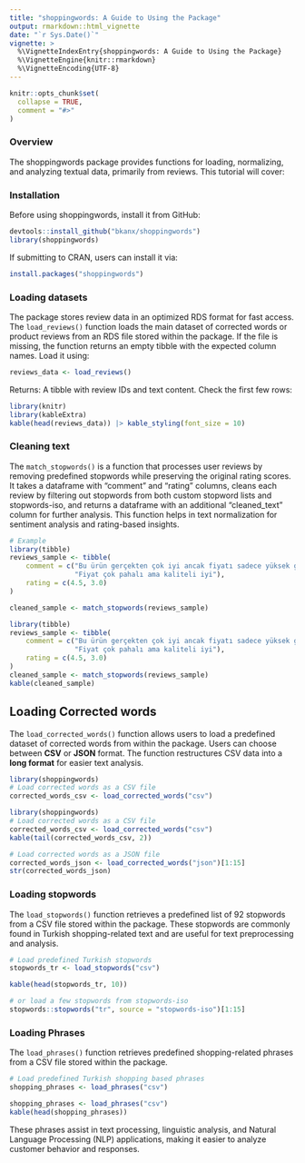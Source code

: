 ```yaml
---
title: "shoppingwords: A Guide to Using the Package"
output: rmarkdown::html_vignette
date: "`r Sys.Date()`"
vignette: >
  %\VignetteIndexEntry{shoppingwords: A Guide to Using the Package}
  %\VignetteEngine{knitr::rmarkdown}
  %\VignetteEncoding{UTF-8}
---
```


```r
knitr::opts_chunk$set(
  collapse = TRUE,
  comment = "#>"
)
```

### Overview

The shoppingwords package provides functions for loading, normalizing, and analyzing textual data, primarily from reviews. This tutorial will cover:

### Installation
Before using shoppingwords, install it from GitHub:

```r
devtools::install_github("bkanx/shoppingwords")
library(shoppingwords)
```

If submitting to CRAN, users can install it via:

```r
install.packages("shoppingwords")
```


### Loading datasets
The package stores review data in an optimized RDS format for fast access. The `load_reviews()` function loads the main dataset of corrected words or product reviews from an RDS file stored within the package. If the file is missing, the function returns an empty tibble with the expected column names. Load it using:

```r
reviews_data <- load_reviews()
```

Returns: A tibble with review IDs and text content. Check the first few rows:

```r
library(knitr)
library(kableExtra)
kable(head(reviews_data)) |> kable_styling(font_size = 10)
```

### Cleaning text

The `match_stopwords()` is a function that processes user reviews by removing predefined stopwords while preserving the original rating scores. It takes a dataframe with "comment" and "rating" columns, cleans each review by filtering out stopwords from both custom stopword lists and stopwords-iso, and returns a dataframe with an additional "cleaned_text" column for further analysis. This function helps in text normalization for sentiment analysis and rating-based insights.

```r
# Example
library(tibble)
reviews_sample <- tibble(
    comment = c("Bu ürün gerçekten çok iyi ancak fiyatı sadece yüksek gibi", 
                "Fiyat çok pahalı ama kaliteli iyi"), 
    rating = c(4.5, 3.0)
)

cleaned_sample <- match_stopwords(reviews_sample)
```

```r
library(tibble)
reviews_sample <- tibble(
    comment = c("Bu ürün gerçekten çok iyi ancak fiyatı sadece yüksek gibi", 
                "Fiyat çok pahalı ama kaliteli iyi"), 
    rating = c(4.5, 3.0)
)
cleaned_sample <- match_stopwords(reviews_sample)
kable(cleaned_sample)
```


## Loading Corrected words
The `load_corrected_words()` function allows users to load a predefined dataset of corrected words from within the package. Users can choose between **CSV** or **JSON** format. The function restructures CSV data into a **long format** for easier text analysis.


```r
library(shoppingwords)
# Load corrected words as a CSV file
corrected_words_csv <- load_corrected_words("csv")
```

```r
library(shoppingwords)
# Load corrected words as a CSV file
corrected_words_csv <- load_corrected_words("csv")
kable(tail(corrected_words_csv, 2))
```

```r
# Load corrected words as a JSON file
corrected_words_json <- load_corrected_words("json")[1:15]
str(corrected_words_json)
```

### Loading stopwords
The `load_stopwords()` function retrieves a predefined list of 92 stopwords from a CSV file stored within the package. These stopwords are commonly found in Turkish shopping-related text and are useful for text preprocessing and analysis.

```r
# Load predefined Turkish stopwords
stopwords_tr <- load_stopwords("csv")
```

```r
kable(head(stopwords_tr, 10))
```

```r
# or load a few stopwords from stopwords-iso 
stopwords::stopwords("tr", source = "stopwords-iso")[1:15]
```

### Loading Phrases
The `load_phrases()` function retrieves predefined shopping-related phrases from a CSV file stored within the package. 


```r
# Load predefined Turkish shopping based phrases
shopping_phrases <- load_phrases("csv")
```

```r
shopping_phrases <- load_phrases("csv")
kable(head(shopping_phrases))
```


These phrases assist in text processing, linguistic analysis, and Natural Language Processing (NLP) applications, making it easier to analyze customer behavior and responses.
